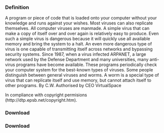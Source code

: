 ===Definition===
A program or piece of code that is loaded onto your computer without your knowledge and runs against your wishes. Most viruses can also replicate themselves. All computer viruses are manmade. A simple virus that can make a copy of itself over and over again is relatively easy to produce. Even such a simple virus is dangerous because it will quickly use all available memory and bring the system to a halt. An even more dangerous type of virus is one capable of transmitting itself across networks and bypassing security systems. Since 1987, when a virus infected ARPANET, a large network used by the Defense Department and many universities, many anti-virus programs have become available. These programs periodically check your computer system for the best-known types of viruses. Some people distinguish between general viruses and worms. A worm is a special type of virus that can replicate itself and use memory, but cannot attach itself to other programs. By C.W. Authorised by CEO VirtualSpace

In compliance with copyright permisions (http://dtp.epsb.net/copyright.htm).

===Download===

===Download===